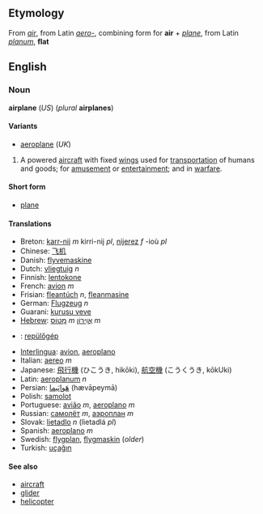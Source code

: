<!--

NOTE - If you make edits to this page, please also make corresponding edits to the page for "aeroplane".

-->

==Etymology==
From ''[[air]]'', from Latin ''[[aero-]]'', combining form for '''air''' + ''[[plane]]'', from Latin ''[[planum]]'', '''flat'''

==English==
===Noun===
'''airplane''' (''US'') (''plural'' '''airplanes''')

====Variants====
*[[aeroplane]] (''UK'')

# A powered [[aircraft]] with fixed [[wing]]s used for [[transportation]] of humans and goods; for [[amusement]] or [[entertainment]]; and in [[warfare]].

====Short form====
*[[plane]]

====Translations====
*Breton: [[karr-nij]] ''m'' kirri-nij ''pl'', [[nijerez]] ''f'' -ioù ''pl''
*Chinese: [[飞机]]
*Danish: [[flyvemaskine]]
*Dutch: [[vliegtuig]] ''n''
*Finnish: [[lentokone]]
*French: [[avion]] ''m''
*Frisian: [[fleantúch]] ''n'', [[fleanmasine]]
*German: [[Flugzeug]] ''n''
*Guarani: [[kurusu veve]]
*[[Hebrew]]: [[מָטוֹס]] ''m'' [[אֲוִירוֹן]] ''m''
*{{hu}}: [[:hu:repülőgép|repülőgép]]
*[[Interlingua]]: [[avion]], [[aeroplano]]
*Italian: [[aereo]] ''m''
*Japanese: [[飛行機]] (ひこうき, hikōki), [[航空機]] (こうくうき, kōkUki)
*Latin: [[aeroplanum]] ''n''
*Persian: [[هَواپَيما]] (hævāpeymā)
*Polish: [[samolot]]
*Portuguese: [[avião]] ''m'', [[aeroplano]] ''m''
*Russian: [[самолёт]] ''m'', [[аэроплан]] ''m''
*Slovak: [[lietadlo]] ''n'' (lietadlá ''pl'')
*Spanish: [[aeroplano]] ''m''
*Swedish: [[flygplan]], [[flygmaskin]] (''older'')
*Turkish: [[uçağın]]
<!-- Please add translations also to AEROPLANE! -->

====See also====
*[[aircraft]]
*[[glider]]
*[[helicopter]]
